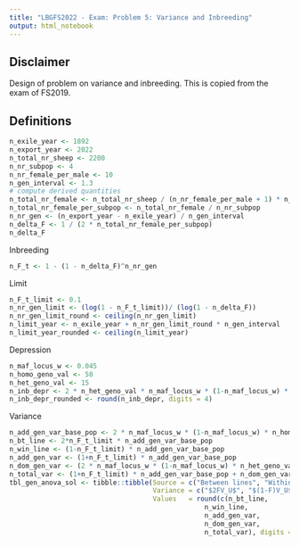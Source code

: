 ```yaml
---
title: "LBGFS2022 - Exam: Problem 5: Variance and Inbreeding"
output: html_notebook
---
```


## Disclaimer
Design of problem on variance and inbreeding. This is copied from the exam of FS2019. 


## Definitions

```r
n_exile_year <- 1892
n_export_year <- 2022
n_total_nr_sheep <- 2200
n_nr_subpop <- 4
n_nr_female_per_male <- 10
n_gen_interval <- 1.3
# compute derived quantities
n_total_nr_female <- n_total_nr_sheep / (n_nr_female_per_male + 1) * n_nr_female_per_male
n_total_nr_female_per_subpop <- n_total_nr_female / n_nr_subpop
n_nr_gen <- (n_export_year - n_exile_year) / n_gen_interval
n_delta_F <- 1 / (2 * n_total_nr_female_per_subpop)
n_delta_F
```

Inbreeding

```r
n_F_t <- 1 - (1 - n_delta_F)^n_nr_gen
```

Limit

```r
n_F_t_limit <- 0.1
n_nr_gen_limit <- (log(1 - n_F_t_limit))/ (log(1 - n_delta_F))
n_nr_gen_limit_round <- ceiling(n_nr_gen_limit)
n_limit_year <- n_exile_year + n_nr_gen_limit_round * n_gen_interval
n_limit_year_rounded <- ceiling(n_limit_year)
```


Depression

```r
n_maf_locus_w <- 0.045
n_homo_geno_val <- 50
n_het_geno_val <- 15
n_inb_depr <- 2 * n_het_geno_val * n_maf_locus_w * (1-n_maf_locus_w) * n_F_t_limit
n_inb_depr_rounded <- round(n_inb_depr, digits = 4)
```

Variance

```r
n_add_gen_var_base_pop <- 2 * n_maf_locus_w * (1-n_maf_locus_w) * n_homo_geno_val^2
n_bt_line <- 2*n_F_t_limit * n_add_gen_var_base_pop
n_win_line <- (1-n_F_t_limit) * n_add_gen_var_base_pop
n_add_gen_var <- (1+n_F_t_limit) * n_add_gen_var_base_pop
n_dom_gen_var <- (2 * n_maf_locus_w * (1-n_maf_locus_w) * n_het_geno_val)^2
n_total_var <- (1+n_F_t_limit) * n_add_gen_var_base_pop + n_dom_gen_var
tbl_gen_anova_sol <- tibble::tibble(Source = c("Between lines", "Within lines","Total additive", "Dominance", "Total genetic"),
                                    Variance = c("$2FV_U$", "$(1-F)V_U$", "$(1+F)V_U$", "$V_D$", "$V_G$"),
                                    Values   = round(c(n_bt_line,
                                                 n_win_line,
                                                 n_add_gen_var,
                                                 n_dom_gen_var,
                                                 n_total_var), digits = 2))
```


